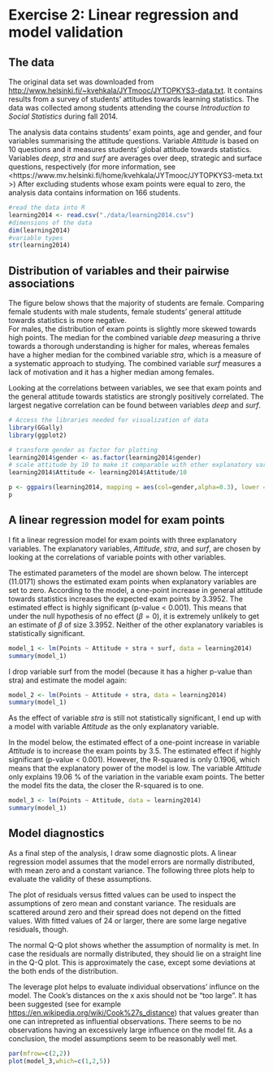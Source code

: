 # Exercise 2: Linear regression and model validation


## The data 

The original data set was downloaded from <http://www.helsinki.fi/~kvehkala/JYTmooc/JYTOPKYS3-data.txt>.
It contains results from a survey of students' attitudes towards
learning statistics. The data was collected among students attending the course
*Introduction to Social Statistics* during fall 2014. 

The analysis data contains students' exam points, age and gender, and four
variables summarising the attitude questions. Variable *Attitude* is based on 10 questions and it measures students' global attitude towards statistics. Variables *deep*, *stra* and *surf* are averages over 
deep, strategic and surface questions, respectively (for more information, see
<https://www.mv.helsinki.fi/home/kvehkala/JYTmooc/JYTOPKYS3-meta.txt >)
After excluding students whose 
exam points were equal to zero, the analysis data contains information
on 166 students.

```r
#read the data into R
learning2014 <- read.csv("./data/learning2014.csv")
#dimensions of the data
dim(learning2014)
#variable types
str(learning2014)

```

## Distribution of variables and their pairwise associations

The figure below shows that the majority of students are female. Comparing female students with male students,
female students' general attitude towards statistics is more negative.  
For males, the distribution of exam points is slightly more skewed towards high points. 
The median for the combined variable *deep* measuring a thrive towards a thorough understanding is higher for males, whereas females have a higher median for the combined variable *stra*, which is a measure of a systematic approach to studying. The combined variable *surf* measures a lack of motivation and it has a higher median among females.

Looking at the correlations between variables, we see that exam points and the general attitude towards statistics are strongly positively correlated. The largest negative correlation can be found between variables *deep* and *surf*. 


```r

# Access the libraries needed for visualization of data
library(GGally)
library(ggplot2)
```

```r
# transform gender as factor for plotting
learning2014$gender <- as.factor(learning2014$gender)
# scale attitude by 10 to make it comparable with other explanatory variables
learning2014$Attitude <- learning2014$Attitude/10

p <- ggpairs(learning2014, mapping = aes(col=gender,alpha=0.3), lower = list(combo = wrap("facethist", bins = 20)), upper = list(continuous = wrap("cor", size = 2.5)))
p

```

## A linear regression model for exam points

I fit a linear regression model for exam points with three explanatory variables. The explanatory variables, *Attitude*, *stra*, and *surf*,  are chosen by looking at the correlations of variable points with other variables.   

The estimated parameters of the model are shown below. The intercept (11.0171) shows the estimated exam points when explanatory variables are set to zero. 
According to the model, a one-point increase in general attitude towards statistics increases the expected exam points by 3.3952. The estimated effect is highly significant (p-value < 0.001). This means that under the null hypothesis of no effect ($\beta=0$), it is extremely unlikely to get an estimate of $\beta$ of size 3.3952. Neither of the other explanatory variables is statistically significant.

```r
model_1 <- lm(Points ~ Attitude + stra + surf, data = learning2014)
summary(model_1)

```
I drop variable surf from the model (because it has a higher p-value than stra) and estimate the model again: 


```r
model_2 <- lm(Points ~ Attitude + stra, data = learning2014)
summary(model_1)

```




As the effect of variable *stra* is still not statistically significant, I end up with a model with variable *Attitude* as the only explanatory variable.

In the model below, the estimated effect of a one-point increase in variable 
*Attitude* is to increase the exam points by 3.5. The estimated effect if highly significant (p-value < 0.001). However, the R-squared is only 0.1906, which means that the explanatory power of the model is low. The variable *Attitude* only explains 19.06 % of the variation in the variable exam points. The better the model fits the data, the closer the R-squared is to one. 


```r
model_3 <- lm(Points ~ Attitude, data = learning2014)
summary(model_1)

```

## Model diagnostics

As a final step of the analysis, I draw some diagnostic plots. A linear regression model assumes that the model errors are normally distributed, with mean zero and a constant variance. The following three plots help to evaluate the validity of these assumptions. 

The plot of residuals versus fitted values can be used to inspect the assumptions of zero mean and constant variance. The residuals are scattered around zero and their spread does not depend on the fitted values. With fitted values of 24 or larger, there are some large negative residuals, though. 

The normal Q-Q plot shows whether the assumption of normality is met. 
In case the residuals are normally distributed, they should lie on a straight line in the Q-Q plot. This is approximately the case, except some deviations at the both ends of the distribution. 

The leverage plot helps to evaluate individual observations' influnce on the model. The Cook's distances on the x axis should not be "too large". It has been suggested (see for example <https://en.wikipedia.org/wiki/Cook%27s_distance>) that values greater than one can intrepreted as influential observations.
There seems to be no observations having an excessively large influence on the model fit. As a conclusion, the model assumptions seem to be reasonably well met.


```r
par(mfrow=c(2,2))
plot(model_3,which=c(1,2,5))
```

